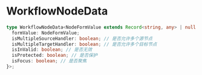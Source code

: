 
# WorkflowNodeData

```ts
type WorkflowNodeData<NodeFormValue extends Record<string, any> | null = null> = Partial<{
  formValue: NodeFormValue;
  isMultipleSourceHandler: boolean; // 是否允许多个源节点
  isMultipleTargetHandler: boolean; // 是否允许多个目标节点
  isInValid: boolean; // 是否无效
  isProtected: boolean; // 是否保护
  isFocus: boolean; // 是否聚焦
}>;
```
